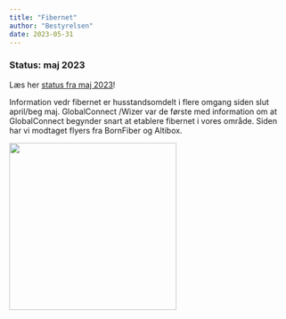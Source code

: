 ```yaml
---
title: "Fibernet"
author: "Bestyrelsen"
date: 2023-05-31
---
```


### Status: maj 2023

Læs her [status fra maj 2023](Fiber.pdf)!

Information vedr fibernet er husstandsomdelt i flere omgang siden slut april/beg maj.
GlobalConnect /Wizer var de første med information om at GlobalConnect begynder snart at etablere fibernet i vores område.
Siden har vi modtaget  flyers fra BornFiber og Altibox.

![](Fiber_foto.png){width="300"}


